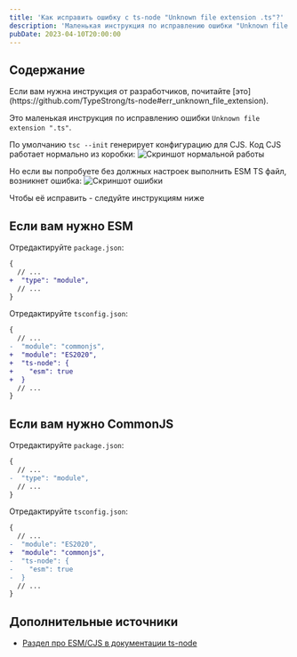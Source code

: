 ```yaml
---
title: 'Как исправить ошибку с ts-node "Unknown file extension .ts"?'
description: 'Маленькая инструкция по исправлению ошибки "Unknown file extension ".ts""'
pubDate: 2023-04-10T20:00:00
---
```



## Содержание

<Alert>
  Если вам нужна инструкция от разработчиков, почитайте
  [это](https://github.com/TypeStrong/ts-node#err_unknown_file_extension).
</Alert>

Это маленькая инструкция по исправлению ошибки `Unknown file extension ".ts"`.

По умолчанию `tsc --init` генерирует конфигурацию для CJS. Код CJS работает нормально из коробки:
![Скриншот нормальной работы](/uploads/kak-ispravit-unknown-extension-ts-node/cjs-work.png)

Но если вы попробуете без должных настроек выполнить ESM TS файл, возникнет ошибка:
![Скриншот ошибки](/uploads/kak-ispravit-unknown-extension-ts-node/esm-not-work.png)

Чтобы её исправить - следуйте инструкциям ниже

## Если вам нужно ESM

Отредактируйте `package.json`:

```diff
{
  // ...
+  "type": "module",
  // ...
}
```

Отредактируйте `tsconfig.json`:

```diff
{
  // ...
-  "module": "commonjs",
+  "module": "ES2020",
+  "ts-node": {
+    "esm": true
+  }
  // ...
}
```

## Если вам нужно CommonJS

Отредактируйте `package.json`:

```diff
{
  // ...
-  "type": "module",
  // ...
}
```

Отредактируйте `tsconfig.json`:

```diff
{
  // ...
-  "module": "ES2020",
+  "module": "commonjs",
-  "ts-node": {
-    "esm": true
-  }
  // ...
}
```

## Дополнительные источники

- [Раздел про ESM/CJS в документации ts-node](https://typestrong.org/ts-node/docs/imports)
